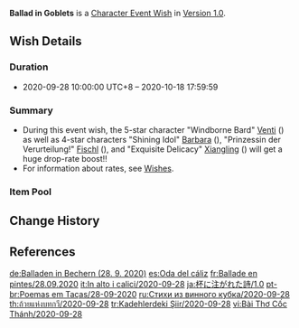 {{Wish
|name              = Ballad in Goblets 2020-09-28
|image             = Ballad in Goblets 2020-09-28.png
|type              = Character Event
|duration          = event
|time_start        = 2020-09-28 10:00:00
|time_start_offset = GMT+8
|time_end          = 2020-10-18 17:59:59
|link              = https://twitter.com/GenshinImpact/status/1309704246971990017
|succeeding        = Sparkling Steps/2020-10-20
|alongside         = Epitome Invocation/2020-09-28
|next              = Ballad in Goblets/2021-03-17
}}
{{Description|Dear Travelers:<br>The event wish "Ballad in Goblets" is about to begin! Win new characters, grab new weapons, and assemble your dream team!<ref>Twitter: [https://twitter.com/GenshinImpact/status/1309704246971990017 Event Announcement]</ref>}}
'''Ballad in Goblets''' is a [[Character Event Wish]] in [[Version 1.0]].

==Wish Details==
===Duration===
* 2020-09-28 10:00:00 UTC+8 &ndash; 2020-10-18 17:59:59

===Summary===
* During this event wish, the 5-star character "Windborne Bard" [[Venti]] ({{Anemo}}) as well as 4-star characters "Shining Idol" [[Barbara]] ({{Hydro}}), "Prinzessin der Verurteilung!" [[Fischl]] ({{Electro}}), and "Exquisite Delicacy" [[Xiangling]] ({{Pyro}}) will get a huge drop-rate boost!!
* For information about rates, see [[Wish]]es.

===Item Pool===
{{Wish Pool
|character_5_F = Venti
|character_4_F = Barbara; Fischl; Xiangling
|character_5   = Diluc; Jean; Keqing; Mona; Qiqi
|character_4   = Beidou; Bennett; Chongyun; Ningguang; Noelle; Razor; Sucrose; Xingqiu
|weapon_4      = Dragon's Bane; Eye of Perception; Favonius Codex; Favonius Greatsword; Favonius Lance; Favonius Sword; Favonius Warbow; Lion's Roar; Rainslasher; Rust; Sacrificial Bow; Sacrificial Fragments; Sacrificial Greatsword; Sacrificial Sword; The Bell; The Flute; The Stringless; The Widsith
|weapon_3      = Black Tassel; Bloodtainted Greatsword; Cool Steel; Debate Club; Emerald Orb; Ferrous Shadow; Harbinger of Dawn; Magic Guide; Raven Bow; Sharpshooter's Oath; Skyrider Sword; Slingshot; Thrilling Tales of Dragon Slayers
}}

==Change History==
{{Change History|1.0}}

==References==
{{Reflist}}

[[de:Balladen in Bechern (28. 9. 2020)]]
[[es:Oda del cáliz]]
[[fr:Ballade en pintes/28.09.2020]]
[[it:In alto i calici/2020-09-28]]
[[ja:杯に注がれた詩/1.0]]
[[pt-br:Poemas em Taças/28-09-2020]]
[[ru:Стихи из винного кубка/2020-09-28]]
[[th:ถ้วยแห่งบทกวี/2020-09-28]]
[[tr:Kadehlerdeki Şiir/2020-09-28]]
[[vi:Bài Thơ Cốc Thánh/2020-09-28]]